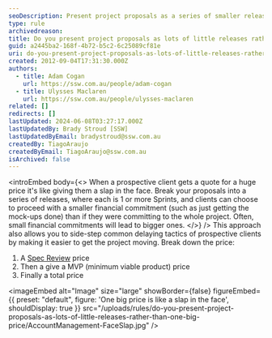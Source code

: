 ```yaml
---
seoDescription: Present project proposals as a series of smaller releases, making it easier for clients to commit and reducing the risk of delayed decisions.
type: rule
archivedreason:
title: Do you present project proposals as lots of little releases rather than one big price?
guid: a2445ba2-168f-4b72-b5c2-6c25089cf81e
uri: do-you-present-project-proposals-as-lots-of-little-releases-rather-than-one-big-price
created: 2012-09-04T17:31:30.000Z
authors:
  - title: Adam Cogan
    url: https://ssw.com.au/people/adam-cogan
  - title: Ulysses Maclaren
    url: https://ssw.com.au/people/ulysses-maclaren
related: []
redirects: []
lastUpdated: 2024-06-08T03:27:17.000Z
lastUpdatedBy: Brady Stroud [SSW]
lastUpdatedByEmail: bradystroud@ssw.com.au
createdBy: TiagoAraujo
createdByEmail: TiagoAraujo@ssw.com.au
isArchived: false
---
```


<introEmbed
  body={<>
When a prospective client gets a quote for a huge price it's like giving them a slap in the face. Break your proposals into a series of releases, where each is 1 or more Sprints, and clients can choose to proceed with a smaller financial commitment (such as just getting the mock-ups done) than if they were committing to the whole project. Often, small financial commitments will lead to bigger ones.
  </>}
/>
This approach also allows you to side-step common delaying tactics of prospective clients by making it easier to get the project moving. Break down the price:

1. A [Spec Review](/conduct-a-spec-review) price
2. Then a give a MVP (minimum viable product) price
3. Finally a total price


<imageEmbed
  alt="Image"
  size="large"
  showBorder={false}
  figureEmbed={{
    preset: "default",
    figure: 'One big price is like a slap in the face',
    shouldDisplay: true
  }}
  src="/uploads/rules/do-you-present-project-proposals-as-lots-of-little-releases-rather-than-one-big-price/AccountManagement-FaceSlap.jpg"
/>
